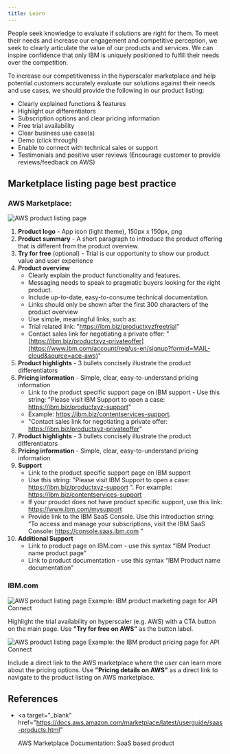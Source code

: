 ```yaml
---
title: Learn
---
```



<PageDescription>

People seek knowledge to evaluate if solutions are right for them. To meet their needs and increase our engagement and competitive perception, we seek to clearly articulate the value of our products and services. We can inspire confidence that only IBM is uniquely positioned to fulfill their needs over the competition.

</PageDescription>

To increase our competitiveness in the hyperscaler marketplace and help potential customers accurately evaluate our solutions against their needs and use cases, we should provide the following in our product listing:

- Clearly explained functions & features
- Highlight our differentiators
- Subscription options and clear pricing information
- Free trial availability
- Clear business use case(s)
- Demo (click through)
- Enable to connect with technical sales or support
- Testimonials and positive user reviews (Encourage customer to provide reviews/feedback on AWS)

## Marketplace listing page best practice

### AWS Marketplace:

<Row>
  <Column colMd={8} colLg={10}>

![AWS product listing page](images/Listing.png)

  </Column>
</Row>

1. **Product logo** - App icon (light theme), 150px x 150px, png
2. **Product summary** - A short paragraph to introduce the product offering that is different from the product overview.
3. **Try for free** (optional) - Trial is our opportunity to show our product value and user experience
4. **Product overview**
   - Clearly explain the product functionality and features.
   - Messaging needs to speak to pragmatic buyers looking for the right product.
   - Include up-to-date, easy-to-consume technical documentation.
   - Links should only be shown after the first 300 characters of the product overview
   - Use simple, meaningful links, such as:
   - Trial related link: "https://ibm.biz/productxyzfreetrial"
   - Contact sales link for negotiating a private offer: "[https://ibm.biz/productxyz-privateoffer](https://www.ibm.com/account/reg/us-en/signup?formid=MAIL-cloud&source=ace-aws)"
5. **Product highlights** - 3 bullets concisely illustrate the product differentiators
6. **Pricing information** - Simple, clear, easy-to-understand pricing information
   - Link to the product specific support page on IBM support - Use this string: "Please visit IBM Support to open a case: https://ibm.biz/productxyz-support"
   - Example: https://ibm.biz/contentservices-support.
   - "Contact sales link for negotiating a private offer: https://ibm.biz/productxyz-privateoffer"
7. **Product highlights** - 3 bullets concisely illustrate the product differentiators
8. **Pricing information** - Simple, clear, easy-to-understand pricing information
9. **Support**
   - Link to the product specific support page on IBM support
   - Use this string: "Please visit IBM Support to open a case: https://ibm.biz/productxyz-support ". For example: https://ibm.biz/contentservices-support
   - If your proudct does not have product specific support, use this link: https://www.ibm.com/mysupport
   - Provide link to the IBM SaaS Console. Use this introduction string: “To access and manage your subscriptions, visit the IBM SaaS Console: https://console.saas.ibm.com ”
10. **Additional Support**
    - Link to product page on IBM.com - use this syntax “IBM Product name product page”
    - Link to product documentation - use this syntax “IBM Product name documentation”

<CardGroup>
  <MiniCard
    title="Figma template"
    href="https://www.figma.com/file/SlZ7TK2mTzNLIHZB2dGXRF/MCSP-Discover%2C-Learn%2C-Try%2C-Buy-flows?node-id=1196%3A572095&t=dIldHGZ6ycoeP78Q-1"
    actionIcon="launch"
  ></MiniCard>
  <MiniCard
    title="Graphic asset format"
    href="https://www.figma.com/file/SlZ7TK2mTzNLIHZB2dGXRF/MCSP-Discover%2C-Learn%2C-Try%2C-Buy-flows?node-id=2042%3A429763&t=dIldHGZ6ycoeP78Q-1"
    actionIcon="launch"
  ></MiniCard>
</CardGroup>

### IBM.com

<Row>
  <Column colMd={8} colLg={10}>

![AWS product listing page](images/IBMOverview.png)
Example: IBM product marketing page for API Connect

  </Column>
</Row>

Highlight the trial availability on hyperscaler (e.g. AWS) with a CTA button on the main page. Use **"Try for free on AWS"** as the button label.

<Row>
  <Column colMd={8} colLg={10}>

![AWS product listing page](images/IBMPricing.png)
Example: the IBM product pricing page for API Connect

  </Column>
</Row>

Include a direct link to the AWS marketplace where the user can learn more about the pricing options. Use **"Pricing details on AWS"** as a direct link to navigate to the product listing on AWS marketplace.

## References

- <a
    target="_blank"
    href="https://docs.aws.amazon.com/marketplace/latest/userguide/saas-products.html"
  >
    AWS Marketplace Documentation: SaaS based product
  </a>
